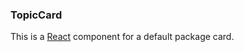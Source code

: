 

<Meta title="TopicCard" component={TopicCard} />


### TopicCard

This is a [React](https://reactjs.org/) component for a default package card.

<ArgsTable of={TopicCard} />

<Canvas>
  <Story name="Default">
    <Row>
      <TopicCard
        data={{
          description:
            "At Canonical, we have been referring to LMA as a system of machine charms currently in use to monitor Canonical and customer systems. COS draws a lot of learning from years of operational experience with LMA, but it is also different enough that we felt we needed to make a distinction from the previous iteration.",
          name: "Canonical Observability Stack",
          slug: "canonical-observability-stack",
        }}
      />
    </Row>
  </Story>
</Canvas>

<Canvas>
  <Story name="Truncate title">
    <Row>
      <Col size={3}>
        <TopicCard
          truncateTitle={true}
          data={{
            description:
              "At Canonical, we have been referring to LMA as a system of machine charms currently in use to monitor Canonical and customer systems. COS draws a lot of learning from years of operational experience with LMA, but it is also different enough that we felt we needed to make a distinction from the previous iteration.",
            name: "Canonical Observability Stack",
            slug: "canonical-observability-stack",
          }}
        />
      </Col>
    </Row>
  </Story>
</Canvas>

<Canvas>
  <Story name="Truncate content">
    <Row>
      <TopicCard
        truncateContent={2}
        data={{
          description:
            "At Canonical, we have been referring to LMA as a system of machine charms currently in use to monitor Canonical and customer systems. COS draws a lot of learning from years of operational experience with LMA, but it is also different enough that we felt we needed to make a distinction from the previous iteration.",
          name: "Canonical Observability Stack",
          slug: "canonical-observability-stack",
        }}
      />
    </Row>
  </Story>
</Canvas>
